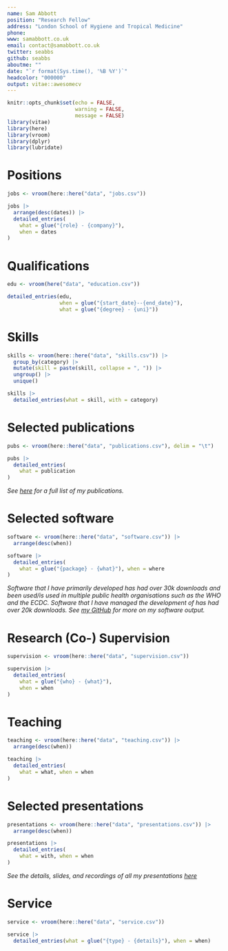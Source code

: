 ```yaml
---
name: Sam Abbott
position: "Research Fellow"
address: "London School of Hygiene and Tropical Medicine"
phone: 
www: samabbott.co.uk
email: contact@samabbott.co.uk
twitter: seabbs
github: seabbs
aboutme: ""
date: "`r format(Sys.time(), '%B %Y')`"
headcolor: "000000"
output: vitae::awesomecv
---
```


```r
knitr::opts_chunk$set(echo = FALSE,
                      warning = FALSE,
                      message = FALSE)
library(vitae)
library(here)
library(vroom)
library(dplyr)
library(lubridate)
```


# Positions

```r
jobs <- vroom(here::here("data", "jobs.csv"))

jobs |>
  arrange(desc(dates)) |> 
  detailed_entries(
    what = glue("{role} - {company}"),
    when = dates
)
```


# Qualifications

```r
edu <- vroom(here("data", "education.csv"))

detailed_entries(edu,
                 when = glue("{start_date}--{end_date}"),
                 what = glue("{degree} - {uni}"))

```

# Skills

```r
skills <- vroom(here::here("data", "skills.csv")) |>
  group_by(category) |>
  mutate(skill = paste(skill, collapse = ", ")) |>
  ungroup() |>
  unique()

skills |>
  detailed_entries(what = skill, with = category)
```

# Selected publications

```r
pubs <- vroom(here::here("data", "publications.csv"), delim = "\t")

pubs |>
  detailed_entries(
    what = publication
)
```

*See [here](https://scholar.google.com/citations?user=GqZm90IAAAAJ&hl=en) for a full list of my publications.*

# Selected software

```r
software <- vroom(here::here("data", "software.csv")) |>
  arrange(desc(when))

software |>
  detailed_entries(
    what = glue("{package} - {what}"), when = where
)
```

*Software that I have primarily developed has had over 30k downloads and been used/is used in multiple public health organisations such as the WHO and the ECDC. Software that I have managed the development of has had over 20k downloads. See [my GitHub](https://github.com/seabbs/) for more on my software output.*

# Research (Co-) Supervision

```r
supervision <- vroom(here::here("data", "supervision.csv"))

supervision |>
  detailed_entries(
    what = glue("{who} - {what}"),
    when = when
)
```
# Teaching

```r
teaching <- vroom(here::here("data", "teaching.csv")) |>
  arrange(desc(when))

teaching |>
  detailed_entries(
    what = what, when = when
)
```


# Selected presentations

```r
presentations <- vroom(here::here("data", "presentations.csv")) |>
  arrange(desc(when))

presentations |>
  detailed_entries(
    what = with, when = when
)
```

*See the details, slides, and recordings of all my presentations [here](https://samabbott.co.uk/talks.html)*

# Service

```r
service <- vroom(here::here("data", "service.csv"))

service |>
  detailed_entries(what = glue("{type} - {details}"), when = when)
```
